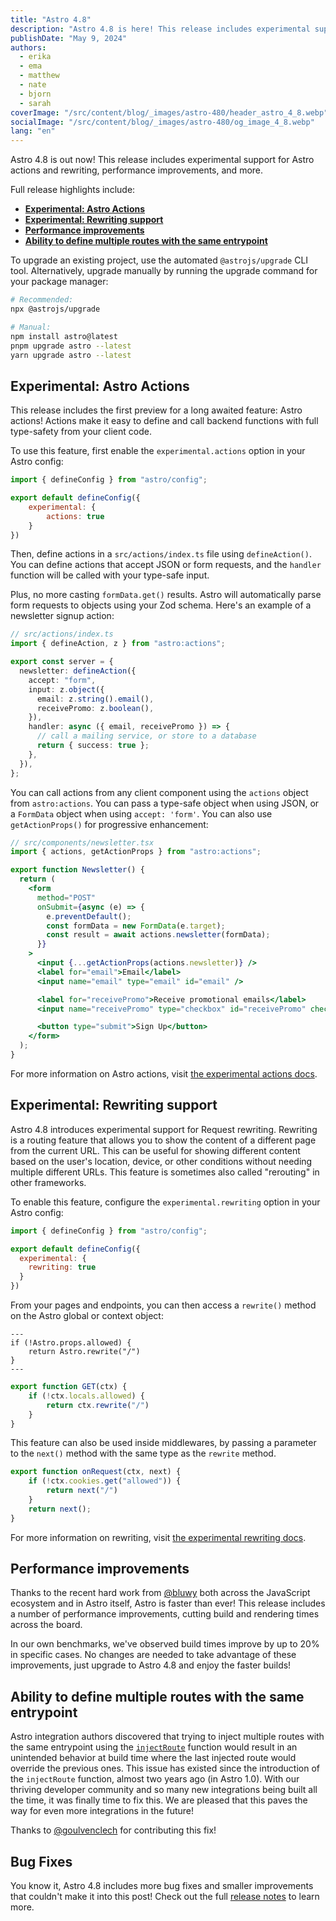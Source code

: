 ```yaml
---
title: "Astro 4.8"
description: "Astro 4.8 is here! This release includes experimental support for Astro actions and rewriting, performance improvements, and more."
publishDate: "May 9, 2024"
authors:
  - erika
  - ema
  - matthew
  - nate
  - bjorn
  - sarah
coverImage: "/src/content/blog/_images/astro-480/header_astro_4_8.webp"
socialImage: "/src/content/blog/_images/astro-480/og_image_4_8.webp"
lang: "en"
---
```



<BlogSummary>
Astro 4.8 is out now! This release includes experimental support for Astro actions and rewriting, performance improvements, and more.
</BlogSummary>

Full release highlights include:

- [**Experimental: Astro Actions**](#experimental-astro-actions)
- [**Experimental: Rewriting support**](#experimental-rewriting-support)
- [**Performance improvements**](#performance-improvements)
- [**Ability to define multiple routes with the same entrypoint**](#ability-to-define-multiple-routes-with-the-same-entrypoint)

To upgrade an existing project, use the automated `@astrojs/upgrade` CLI tool. Alternatively, upgrade manually by running the upgrade command for your package manager:

```sh
# Recommended:
npx @astrojs/upgrade

# Manual:
npm install astro@latest
pnpm upgrade astro --latest
yarn upgrade astro --latest
```

## Experimental: Astro Actions

This release includes the first preview for a long awaited feature: Astro actions! Actions make it easy to define and call backend functions with full type-safety from your client code.

To use this feature, first enable the `experimental.actions` option in your Astro config:

```js
import { defineConfig } from "astro/config";

export default defineConfig({
	experimental: {
		actions: true
	}
})
```

Then, define actions in a `src/actions/index.ts` file using `defineAction()`. You can define actions that accept JSON or form requests, and the `handler` function will be called with your type-safe input.

Plus, no more casting `formData.get()` results. Astro will automatically parse form requests to objects using your Zod schema. Here's an example of a newsletter signup action:

```ts
// src/actions/index.ts
import { defineAction, z } from "astro:actions";

export const server = {
  newsletter: defineAction({
    accept: "form",
    input: z.object({
      email: z.string().email(),
      receivePromo: z.boolean(),
    }),
    handler: async ({ email, receivePromo }) => {
      // call a mailing service, or store to a database
      return { success: true };
    },
  }),
};
```

You can call actions from any client component using the `actions` object from `astro:actions`. You can pass a type-safe object when using JSON, or a `FormData` object when using `accept: 'form'`. You can also use `getActionProps()` for progressive enhancement:

```jsx
// src/components/newsletter.tsx
import { actions, getActionProps } from "astro:actions";

export function Newsletter() {
  return (
    <form
      method="POST"
      onSubmit={async (e) => {
        e.preventDefault();
        const formData = new FormData(e.target);
        const result = await actions.newsletter(formData);
      }}
    >
      <input {...getActionProps(actions.newsletter)} />
      <label for="email">Email</label>
      <input name="email" type="email" id="email" />

      <label for="receivePromo">Receive promotional emails</label>
      <input name="receivePromo" type="checkbox" id="receivePromo" checked />

      <button type="submit">Sign Up</button>
    </form>
  );
}
```

For more information on Astro actions, visit [the experimental actions docs](https://docs.astro.build/en/reference/configuration-reference/#experimentalactions).

## Experimental: Rewriting support

Astro 4.8 introduces experimental support for Request rewriting. Rewriting is a routing feature that allows you to show the content of a different page from the current URL. This can be useful for showing different content based on the user's location, device, or other conditions without needing multiple different URLs. This feature is sometimes also called "rerouting" in other frameworks.

To enable this feature, configure the `experimental.rewriting` option in your Astro config:

```js
import { defineConfig } from "astro/config";

export default defineConfig({
  experimental: {
    rewriting: true
  }
})
```

From your pages and endpoints, you can then access a `rewrite()` method on the Astro global or context object:

```astro
---
if (!Astro.props.allowed) {
	return Astro.rewrite("/")
}
---
```

```ts
export function GET(ctx) {
	if (!ctx.locals.allowed) {
		return ctx.rewrite("/")
	}
}
```

This feature can also be used inside middlewares, by passing a parameter to the `next()` method with the same type as the `rewrite` method.

```ts
export function onRequest(ctx, next) {
	if (!ctx.cookies.get("allowed")) {
		return next("/")
	}
	return next();
}
```

For more information on rewriting, visit [the experimental rewriting docs](https://docs.astro.build/en/reference/configuration-reference/#experimentalrewriting).

## Performance improvements

Thanks to the recent hard work from [@bluwy](https://github.com/bluwy) both across the JavaScript ecosystem and in Astro itself, Astro is faster than ever! This release includes a number of performance improvements, cutting build and rendering times across the board.

In our own benchmarks, we've observed build times improve by up to 20% in specific cases. No changes are needed to take advantage of these improvements, just upgrade to Astro 4.8 and enjoy the faster builds!

## Ability to define multiple routes with the same entrypoint

Astro integration authors discovered that trying to inject multiple routes with the same entrypoint using the [`injectRoute`](https://docs.astro.build/en/reference/integrations-reference/#injectroute-option) function would result in an unintended behavior at build time where the last injected route would override the previous ones. This issue has existed since the introduction of the `injectRoute` function, almost two years ago (in Astro 1.0). With our thriving developer community and so many new integrations being built all the time, it was finally time to fix this. We are pleased that this paves the way for even more integrations in the future!

Thanks to [@goulvenclech](https://github.com/goulvenclech) for contributing this fix!

## Bug Fixes

You know it, Astro 4.8 includes more bug fixes and smaller improvements that couldn't make it into this post! Check out the full [release notes](https://github.com/withastro/astro/blob/refs/heads/main/packages/astro/CHANGELOG.md#480) to learn more.
